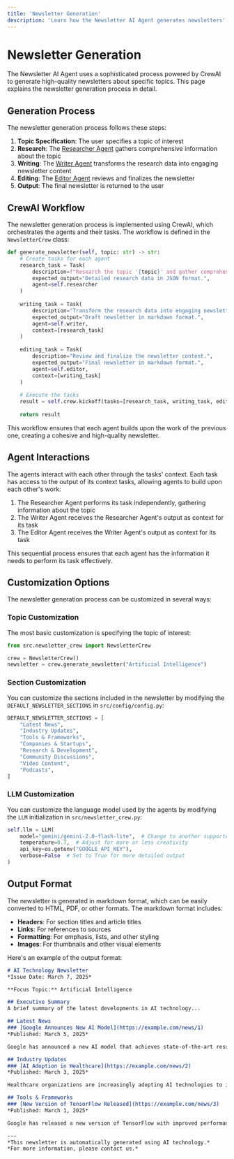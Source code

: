 ```yaml
---
title: 'Newsletter Generation'
description: 'Learn how the Newsletter AI Agent generates newsletters'
---
```


# Newsletter Generation

The Newsletter AI Agent uses a sophisticated process powered by CrewAI to generate high-quality newsletters about specific topics. This page explains the newsletter generation process in detail.

## Generation Process

The newsletter generation process follows these steps:

1. **Topic Specification**: The user specifies a topic of interest
2. **Research**: The [Researcher Agent](/agents/researcher) gathers comprehensive information about the topic
3. **Writing**: The [Writer Agent](/agents/writer) transforms the research data into engaging newsletter content
4. **Editing**: The [Editor Agent](/agents/editor) reviews and finalizes the newsletter
5. **Output**: The final newsletter is returned to the user

## CrewAI Workflow

The newsletter generation process is implemented using CrewAI, which orchestrates the agents and their tasks. The workflow is defined in the `NewsletterCrew` class:

```python
def generate_newsletter(self, topic: str) -> str:
    # Create tasks for each agent
    research_task = Task(
        description=f"Research the topic '{topic}' and gather comprehensive information.",
        expected_output="Detailed research data in JSON format.",
        agent=self.researcher
    )
    
    writing_task = Task(
        description="Transform the research data into engaging newsletter content.",
        expected_output="Draft newsletter in markdown format.",
        agent=self.writer,
        context=[research_task]
    )
    
    editing_task = Task(
        description="Review and finalize the newsletter content.",
        expected_output="Final newsletter in markdown format.",
        agent=self.editor,
        context=[writing_task]
    )
    
    # Execute the tasks
    result = self.crew.kickoff(tasks=[research_task, writing_task, editing_task])
    
    return result
```

This workflow ensures that each agent builds upon the work of the previous one, creating a cohesive and high-quality newsletter.

## Agent Interactions

The agents interact with each other through the tasks' context. Each task has access to the output of its context tasks, allowing agents to build upon each other's work:

1. The Researcher Agent performs its task independently, gathering information about the topic
2. The Writer Agent receives the Researcher Agent's output as context for its task
3. The Editor Agent receives the Writer Agent's output as context for its task

This sequential process ensures that each agent has the information it needs to perform its task effectively.

## Customization Options

The newsletter generation process can be customized in several ways:

### Topic Customization

The most basic customization is specifying the topic of interest:

```python
from src.newsletter_crew import NewsletterCrew

crew = NewsletterCrew()
newsletter = crew.generate_newsletter("Artificial Intelligence")
```

### Section Customization

You can customize the sections included in the newsletter by modifying the `DEFAULT_NEWSLETTER_SECTIONS` in `src/config/config.py`:

```python
DEFAULT_NEWSLETTER_SECTIONS = [
    "Latest News",
    "Industry Updates",
    "Tools & Frameworks",
    "Companies & Startups",
    "Research & Development",
    "Community Discussions",
    "Video Content",
    "Podcasts",
]
```

### LLM Customization

You can customize the language model used by the agents by modifying the `LLM` initialization in `src/newsletter_crew.py`:

```python
self.llm = LLM(
    model="gemini/gemini-2.0-flash-lite",  # Change to another supported model
    temperature=0.7,  # Adjust for more or less creativity
    api_key=os.getenv("GOOGLE_API_KEY"),
    verbose=False  # Set to True for more detailed output
)
```

## Output Format

The newsletter is generated in markdown format, which can be easily converted to HTML, PDF, or other formats. The markdown format includes:

- **Headers**: For section titles and article titles
- **Links**: For references to sources
- **Formatting**: For emphasis, lists, and other styling
- **Images**: For thumbnails and other visual elements

Here's an example of the output format:

```markdown
# AI Technology Newsletter
*Issue Date: March 7, 2025*

**Focus Topic:** Artificial Intelligence

## Executive Summary
A brief summary of the latest developments in AI technology...

## Latest News
### [Google Announces New AI Model](https://example.com/news/1)
*Published: March 5, 2025*

Google has announced a new AI model that achieves state-of-the-art results on several benchmarks...

## Industry Updates
### [AI Adoption in Healthcare](https://example.com/news/2)
*Published: March 3, 2025*

Healthcare organizations are increasingly adopting AI technologies to improve patient care...

## Tools & Frameworks
### [New Version of TensorFlow Released](https://example.com/news/3)
*Published: March 1, 2025*

Google has released a new version of TensorFlow with improved performance and new features...

---
*This newsletter is automatically generated using AI technology.*
*For more information, please contact us.*
